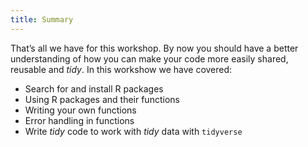 ```yaml
---
title: Summary
---
```



That's all we have for this workshop. By now you should have a better understanding of how you can make your code more easily shared, reusable and *tidy*. In this workshow we have covered:

- Search for and install R packages
- Using R packages and their functions
- Writing your own functions
- Error handling in functions
- Write *tidy* code to work with *tidy* data with `tidyverse`

